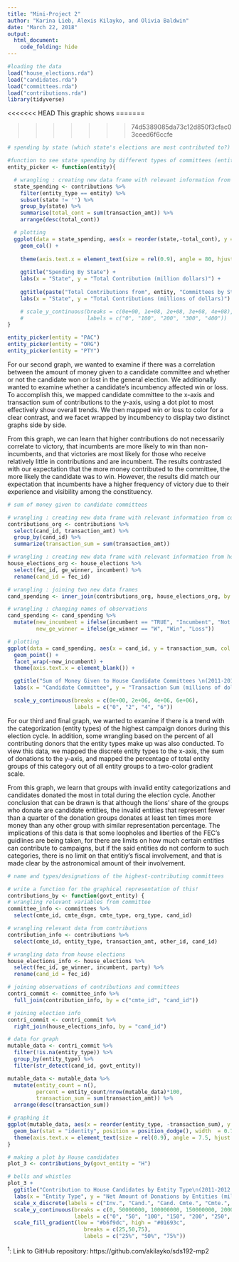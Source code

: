 ```yaml
---
title: "Mini-Project 2"
author: "Karina Lieb, Alexis Kilayko, and Olivia Baldwin"
date: "March 22, 2018"
output: 
  html_document:
    code_folding: hide
---
```


```r
#loading the data
load("house_elections.rda")
load("candidates.rda")
load("committees.rda")
load("contributions.rda")
library(tidyverse)
```

<<<<<<< HEAD
This graphic shows 
=======

>>>>>>> 74d5389085da73c12d850f3cfac03ceed6f6ccfe

```r
# spending by state (which state's elections are most contributed to?)

#function to see state spending by different types of committees (entity)
entity_picker <- function(entity){

  # wrangling : creating new data frame with relevant information from contributions data frame
  state_spending <- contributions %>%
    filter(entity_type == entity) %>%
    subset(state != '') %>% 
    group_by(state) %>%
    summarise(total_cont = sum(transaction_amt)) %>%
    arrange(desc(total_cont))

  # plotting
  ggplot(data = state_spending, aes(x = reorder(state,-total_cont), y = total_cont)) +
    geom_col() +
    
    theme(axis.text.x = element_text(size = rel(0.9), angle = 80, hjust = 1)) +
  
    ggtitle("Spending By State") +
    labs(x = "State", y = "Total Contribution (million dollars)") +
  
    ggtitle(paste("Total Contributions from", entity, "Committees by State \n(2011-2012 Federal Election Cycle)", sep = " ")) +
    labs(x = "State", y = "Total Contributions (millions of dollars)") #+

    # scale_y_continuous(breaks = c(0e+00, 1e+08, 2e+08, 3e+08, 4e+08),
    #                    labels = c("0", "100", "200", "300", "400"))
}

entity_picker(entity = "PAC")
entity_picker(entity = "ORG")
entity_picker(entity = "PTY")
```

For our second graph, we wanted to examine if there was a correlation between the amount of money given to a candidate committee and whether or not the candidate won or lost in the general election.  We additionally wanted to examine whether a candidate's incumbency affected win or loss.  To accomplish this, we mapped candidate committee to the x-axis and transaction sum of contributions to the y-axis, using a dot plot to most effectively show overall trends.  We then mapped win or loss to color for a clear contrast, and we facet wrapped by incumbency to display two distinct graphs side by side.

From this graph, we can learn that higher contributions do not necessarily correlate to victory, that incumbents are more likely to win than non-incumbents, and that victories are most likely for those who receive relatively little in contributions and are incumbent.  The results contrasted with our expectation that the more money contributed to the committee, the more likely the candidate was to win.  However, the results did match our expectation that incumbents have a higher frequency of victory due to their experience and visibility among the constituency.

```r
# sum of money given to candidate committees

# wrangling : creating new data frame with relevant information from contributions data frame
contributions_org <- contributions %>%
  select(cand_id, transaction_amt) %>%
  group_by(cand_id) %>%
  summarize(transaction_sum = sum(transaction_amt))

# wrangling : creating new data frame with relevant information from house_elections data frame
house_elections_org <- house_elections %>%
  select(fec_id, ge_winner, incumbent) %>%
  rename(cand_id = fec_id)

# wrangling : joining two new data frames
cand_spending <- inner_join(contributions_org, house_elections_org, by = "cand_id")

# wrangling : changing names of observations
cand_spending <- cand_spending %>%
  mutate(new_incumbent = ifelse(incumbent == "TRUE", "Incumbent", "Not Incumbent"),
         new_ge_winner = ifelse(ge_winner == "W", "Win", "Loss"))

# plotting
ggplot(data = cand_spending, aes(x = cand_id, y = transaction_sum, col = new_ge_winner)) +
  geom_point() +
  facet_wrap(~new_incumbent) +
  theme(axis.text.x = element_blank()) +

  ggtitle("Sum of Money Given to House Candidate Committees \n(2011-2012 Federal Election Cycle)") +
  labs(x = "Candidate Committee", y = "Transaction Sum (millions of dollars)", col = "Loss or Win in General Election") +

  scale_y_continuous(breaks = c(0e+00, 2e+06, 4e+06, 6e+06),
                     labels = c("0", "2", "4", "6"))
```

For our third and final graph, we wanted to examine if there is a trend with the categorization (entity types) of the highest campaign donors during this election cycle. In addition, some wrangling based on the percent of all contributing donors that the entity types make up was also conducted. To view this data, we mapped the discrete entity types to the x-axis, the sum of donations to the y-axis, and mapped the percentage of total entity groups of this category out of all entity groups to a two-color gradient scale.

From this graph, we learn that groups with invalid entity categorizations and candidates donated the most in total during the election cycle. Another conclusion that can be drawn is that although the lions' share of the groups who donate are candidate entities, the invalid entities that represent fewer than a quarter of the donation groups donates at least ten times more money than any other group with similar representation percentage. The implications of this data is that some loopholes and liberties of the FEC's guidlines are being taken, for there are limits on how much certain entities can contribute to campaigns, but if the said entities do not conform to such categories, there is no limit on that entitiy's fiscal involvement, and that is made clear by the astronomical amount of their involvement. 

```r
# name and types/designations of the highest-contributing committees

# write a function for the graphical representation of this!
contributions_by <- function(govt_entity) {
# wrangling relevant variables from committee
committee_info <- committees %>%
  select(cmte_id, cmte_dsgn, cmte_type, org_type, cand_id)

# wrangling relevant data from contributions
contribution_info <- contributions %>%
  select(cmte_id, entity_type, transaction_amt, other_id, cand_id)

# wrangling data from house elections
house_elections_info <- house_elections %>%
  select(fec_id, ge_winner, incumbent, party) %>%
  rename(cand_id = fec_id)

# joining observations of contributions and committees
contri_commit <- committee_info %>%
  full_join(contribution_info, by = c("cmte_id", "cand_id"))

# joining election info
contri_commit <- contri_commit %>%
  right_join(house_elections_info, by = "cand_id")

# data for graph
mutable_data <- contri_commit %>%
  filter(!is.na(entity_type)) %>%
  group_by(entity_type) %>%
  filter(str_detect(cand_id, govt_entity))

mutable_data <- mutable_data %>%
  mutate(entity_count = n(),
         percent = entity_count/nrow(mutable_data)*100,
         transaction_sum = sum(transaction_amt)) %>%
  arrange(desc(transaction_sum))

# graphing it
ggplot(mutable_data, aes(x = reorder(entity_type, -transaction_sum), y = transaction_sum, fill = percent)) +
  geom_bar(stat = "identity", position = position_dodge(), width  = 0.7) +
  theme(axis.text.x = element_text(size = rel(0.9), angle = 7.5, hjust = 1))
}

# making a plot by House candidates
plot_3 <- contributions_by(govt_entity = "H")

# bells and whistles
plot_3 +
  ggtitle("Contribution to House Candidates by Entity Type\n(2011-2012 Federal Election Cycle)") +
  labs(x = "Entity Type", y = "Net Amount of Donations by Entities (millions of dollars)", fill = "Percentage\nof Entities") +
  scale_x_discrete(labels = c("Inv.", "Cand.", "Cand. Cmte.", "Cmte.", "Indv.", "Org.", "Pol. Actn. Cmte.", "Pty. Org.")) +
  scale_y_continuous(breaks = c(0, 50000000, 100000000, 150000000, 200000000, 250000000, 300000000),
                     labels = c("0", "50", "100", "150", "200", "250", "300")) +
  scale_fill_gradient(low = "#b6f9dc", high = "#01693c",
                        breaks = c(25,50,75),
                        labels = c("25%", "50%", "75%"))
```



^1^: Link to GitHub repository: https://github.com/akilayko/sds192-mp2
